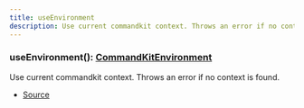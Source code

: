 ```yaml
---
title: useEnvironment
description: Use current commandkit context. Throws an error if no context is found.
---
```



### useEnvironment(): [CommandKitEnvironment](/docs/api-reference/classes/CommandKitEnvironment)

Use current commandkit context. Throws an error if no context is found.



- [Source](https://github.com/underctrl-io/commandkit/blob/e7997746676c2b18be64230c918cb998973d18b5/packages/commandkit/src/context/async-context.ts#L91)